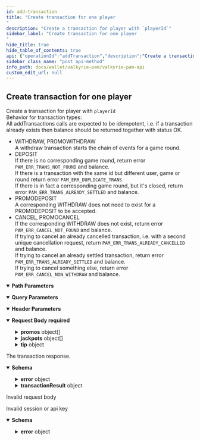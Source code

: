 ```yaml
---
id: add-transaction
title: "Create transaction for one player
"
description: "Create a transaction for player with `playerId`"
sidebar_label: "Create transaction for one player
"
hide_title: true
hide_table_of_contents: true
api: {"operationId":"addTransaction","description":"Create a transaction for player with `playerId`  \nBehavior for transaction types:  \n  All addTransactions calls are expected to be idempotent, i.e. if a transaction already exists then balance should be returned together with status OK.  \n  - WITHDRAW, PROMOWITHDRAW  \n    A withdraw transaction starts the chain of events for a game round.  \n  - DEPOSIT  \n    If there is no corresponding game round, return error `PAM_ERR_TRANS_NOT_FOUND` and balance.  \n    If there is a transaction with the same id but different user, game or round return error `PAM_ERR_DUPLICATE_TRANS`  \n    If there is in fact a corresponding game round, but it's closed, return error `PAM_ERR_TRANS_ALREADY_SETTLED` and balance.  \n  - PROMODEPOSIT  \n    A corresponding WITHDRAW does not need to exist for a PROMODEPOSIT to be accepted.  \n  - CANCEL, PROMOCANCEL  \n    If the corresponding WITHDRAW does not exist, return error `PAM_ERR_CANCEL_NOT_FOUND` and balance.  \n    If trying to cancel an already cancelled transaction, i.e. with a second unique cancellation request, return `PAM_ERR_TRANS_ALREADY_CANCELLED` and balance.  \n    If trying to cancel an already settled transaction, return error `PAM_ERR_TRANS_ALREADY_SETTLED` and balance.  \n    If trying to cancel something else, return error `PAM_ERR_CANCEL_NON_WITHDRAW` and balance.\n","tags":["transactions"],"parameters":[{"in":"path","required":true,"name":"playerId","description":"id of player","example":"73619e57b3bc4b4e9014132be3bd12a9","schema":{"type":"string"}},{"in":"query","name":"provider","required":true,"description":"Name of the game provider associated with the session","example":"Evolution","schema":{"type":"string"}},{"name":"X-Player-Token","description":"Player game session identifier","in":"header","required":true,"schema":{"name":"sessionToken","description":"Player game session identifier","type":"string","example":"7ca10daf12f2cac9fecf559b11f0f0c8bd21ae43","minLength":32,"maxLength":40}},{"name":"X-Correlation-ID","description":"Header for correlating requests between the services for debugging purposes and request tracing. The value will originate from the game providers that support request identification. Otherwise Valkyrie will generate a value.\n","in":"header","required":true,"schema":{"type":"string"}},{"name":"traceparent","description":"Describes the position of the incoming request in its trace graph. Further specified in https://www.w3.org/TR/trace-context","in":"header","required":false,"schema":{"type":"string"}},{"name":"tracestate","description":"Extends traceparent with vendor-specific data represented by a set of name/value pairs. Further specified in https://www.w3.org/TR/trace-context","in":"header","required":false,"schema":{"type":"string"}}],"requestBody":{"required":true,"content":{"application/json":{"schema":{"type":"object","properties":{"currency":{"type":"string","description":"ISO 4217 three letter currency code","pattern":"^[A-Z]{3}$","example":"USD","externalDocs":{"url":"https://en.wikipedia.org/wiki/ISO_4217"}},"provider":{"type":"string","description":"Game provider identity known by the PAM and Valkyrie","example":"Evolution"},"transactionType":{"type":"string","enum":["DEPOSIT","WITHDRAW","CANCEL","PROMODEPOSIT","PROMOWITHDRAW","PROMOCANCEL"],"description":"Transaction types according to:\n* `DEPOSIT` - for adding funds\n* `WITHDRAW` - subtract funds from an account balance. Generally for placing bets\n* `CANCEL` - reverting a previous transaction\n* `PROMODEPOSIT` - payout from promo and similar offerings programs\n* `PROMOWITHDRAW` - buyin to promo and similar offerings programs\n* `PROMOCANCEL` - reverting a previous promo transaction\n"},"cashAmount":{"type":"number","description":"Amount in some currency, rounded to 6 decimal places","format":"double","example":1236.123456,"x-go-type":"Amt"},"bonusAmount":{"type":"number","description":"Amount in some currency, rounded to 6 decimal places","format":"double","example":1236.123456,"x-go-type":"Amt"},"promoAmount":{"type":"number","description":"Amount in some currency, rounded to 6 decimal places","format":"double","example":1236.123456,"x-go-type":"Amt"},"transactionDateTime":{"description":"A date and time in IS0 8601 format","example":"1994-11-05T13:15:30Z","format":"date-time","type":"string"},"providerTransactionId":{"description":"The RGS transaction identifier. Unique for each provider. Either this or `providerBetRef` is required. `providerBetRef` will be prioritized if both are present.","type":"string","example":"42a9e3d4eddade52363a5c4fac852e80681c2fe5","minLength":1,"maxLength":40},"providerBetRef":{"description":"Provider bet reference for grouping or matching transactions. Either this or `providerTransactionId` is required. This one is prioritized if both are present. It is used for RGS:s that encapsulate many transactions in a wrapper transaction.","type":"string","example":"f1adc846131b33be72df6a0c87e5e5da59dde0ff","minLength":1,"maxLength":40},"providerGameId":{"description":"The game identifier unique for the RGS(provider)","type":"string","example":"ecf559b11f0","minLength":1,"maxLength":40},"providerRoundId":{"description":"The unique game round identifier for the provider","type":"string","example":"47d4f7c212464aacf10","minLength":1,"maxLength":40},"betCode":{"type":"string","description":"metadata about what kind of bet/transaction it is","example":"Spin"},"isGameOver":{"type":"boolean"},"promos":{"type":"array","items":{"type":"object","properties":{"promoType":{"type":"string","enum":["PROMOBONUS","PROMOTOURNAMENT","PROMOFROMGAME","PROMOCAP","PROMOLIMIT","PROMOMONEYREWARD","FREEROUNDS","FREESPINS"],"description":"Promo types according to:\n* `PROMOBONUS` - bonus promotion\n* `PROMOTOURNAMENT` - tournament related promotion\n* `PROMOFROMGAME` - promotion awarded from a game\n* `PROMOCAP` - capped promotion\n* `PROMOLIMIT` - limited promotion\n* `PROMOMONEYREWARD` - real money promotion award\n* `FREEROUNDS` - extra game rounds for free\n* `FREESPINS` - extra spins for free\n"},"promoName":{"description":"Name of offering, if any","type":"string","example":"Try this other game for free","minLength":1,"maxLength":40},"promoStatus":{"description":"Offering status, if any","type":"string","example":"Active","minLength":1,"maxLength":40},"promoReference":{"description":"Reference to the offering, if any","type":"string","example":"C3","minLength":1,"maxLength":40},"promoCode":{"description":"Offering code, if any","type":"string","example":"A1","minLength":1,"maxLength":40},"promoAmount":{"type":"number","description":"Amount in some currency, rounded to 6 decimal places","format":"double","example":1236.123456,"x-go-type":"Amt"},"promoAmountTotal":{"type":"number","description":"Amount in some currency, rounded to 6 decimal places","format":"double","example":1236.123456,"x-go-type":"Amt"},"promoConfigRef":{"description":"Offering configuration reference, if any","type":"string","example":"B2","minLength":1,"maxLength":40},"promoAwardRef":{"description":"Offering award reference, if any","type":"string","example":"C3","minLength":1,"maxLength":40},"currency":{"type":"string","description":"ISO 4217 three letter currency code","pattern":"^[A-Z]{3}$","example":"USD","externalDocs":{"url":"https://en.wikipedia.org/wiki/ISO_4217"}}}}},"jackpots":{"type":"array","items":{"type":"object","properties":{"jackpotId":{"description":"Jackpot identifier","type":"string","example":"Jackpot1","minLength":1,"maxLength":40},"jackpotReference":{"description":"Jackpot reference, arbitrary use","type":"string","example":"Jackpot1","minLength":1,"maxLength":40},"jackpotAmount":{"type":"number","description":"Amount in some currency, rounded to 6 decimal places","format":"double","example":1236.123456,"x-go-type":"Amt"},"jackpotBuckets":{"type":"array","items":{"type":"object","properties":{"bucketType":{"description":"Type of jackpot bucket, if any. Arbitrary use","type":"string","example":"Jackpot1","minLength":1,"maxLength":40},"bucketReference":{"description":"Jackpot bucket reference, arbitrary use","type":"string","example":"Jackpot1","minLength":1,"maxLength":40},"bucketAmount":{"type":"number","description":"Amount in some currency, rounded to 6 decimal places","format":"double","example":1236.123456,"x-go-type":"Amt"},"currency":{"type":"string","description":"ISO 4217 three letter currency code","pattern":"^[A-Z]{3}$","example":"USD","externalDocs":{"url":"https://en.wikipedia.org/wiki/ISO_4217"}}}}}}}},"tip":{"type":"object","properties":{"tipAmount":{"type":"number","description":"Amount in some currency, rounded to 6 decimal places","format":"double","example":1236.123456,"x-go-type":"Amt"}}}},"required":["currency","provider","transactionType","cashAmount","bonusAmount","promoAmount","transactionDateTime","providerTransactionId"]}}}},"responses":{"200":{"description":"The transaction response.","content":{"application/json":{"schema":{"allOf":[{"type":"object","properties":{"status":{"type":"string","enum":["OK","ERROR"]},"error":{"description":"Error details describing why PAM rejected the request","type":"object","required":["code","message"],"properties":{"code":{"type":"string","description":"- `PAM_ERR_UNDEFINED` - When you need a generic error.\n- `PAM_ERR_ACC_NOT_FOUND` - When account of `playerId` is not found.\n- `PAM_ERR_GAME_NOT_FOUND` - When specified `providerGameId` is not found.\n- `PAM_ERR_ROUND_NOT_FOUND` - In getGameRound, when there is no game round with id `providerGameRoundId`.\n- `PAM_ERR_TRANS_NOT_FOUND` - In DEPOSIT transaction if the game round with id `providerRoundId` is not found.\n- `PAM_ERR_CASH_OVERDRAFT` - When user does not have enough funds on their account for a withdraw transactions.\n- `PAM_ERR_BONUS_OVERDRAFT` - When user does not have enough funds on their bonus account for a withdraw transaction.\n- `PAM_ERR_SESSION_NOT_FOUND` - When no session is found for provided `X-Player-Token`.\n- `PAM_ERR_SESSION_EXPIRED` - When session related to `X-Player-Token` has expired.\n- `PAM_ERR_MISSING_PROVIDER` - When specified query parameter `provider` is not found.\n- `PAM_ERR_TRANS_CURRENCY` - When specified `Currency` does not match that of the session.\n- `PAM_ERR_NEGATIVE_STAKE` - When transaction amount is negative.\n- `PAM_ERR_CANCEL_NOT_FOUND` - When the transaction trying to cancel doesn't exist.\n- `PAM_ERR_TRANS_ALREADY_CANCELLED` - When trying to cancel an already cancelled transaction, or when a Deposit is made toward a cancelled withdraw.\n- `PAM_ERR_CANCEL_NON_WITHDRAW` - When trying to cancel a transaction that is not a Withdraw transaction.\n- `PAM_ERR_BET_NOT_ALLOWED` - When a bet cannot be done, eg when the user is blocked.\n- `PAM_ERR_PLAYER_NOT_FOUND` - When `playerId` is not found.\n- `PAM_ERR_API_TOKEN` - When `Authorization` header api token does not match the PAM api token.\n- `PAM_ERR_TRANS_ALREADY_SETTLED` - When trying to cancel an already Deposited bet or when trying to Deposit on an already finished gameRound, finished bet.\n- `PAM_ERR_DUPLICATE_TRANS` - When a Deposit is made with an already existing `providerTransactionId` but with different `playerId`/`providerGameId`/`providerRoundId`.\n- `PAM_ERR_PROMO_OVERDRAFT` - When user does not have enough funds on their promo account for a withdraw transaction.\n- `PAM_ERR_TIMEOUT` - A timeout occurred\n","enum":["PAM_ERR_UNDEFINED","PAM_ERR_ACC_NOT_FOUND","PAM_ERR_GAME_NOT_FOUND","PAM_ERR_ROUND_NOT_FOUND","PAM_ERR_TRANS_NOT_FOUND","PAM_ERR_CASH_OVERDRAFT","PAM_ERR_BONUS_OVERDRAFT","PAM_ERR_SESSION_NOT_FOUND","PAM_ERR_SESSION_EXPIRED","PAM_ERR_MISSING_PROVIDER","PAM_ERR_TRANS_CURRENCY","PAM_ERR_NEGATIVE_STAKE","PAM_ERR_CANCEL_NOT_FOUND","PAM_ERR_TRANS_ALREADY_CANCELLED","PAM_ERR_CANCEL_NON_WITHDRAW","PAM_ERR_BET_NOT_ALLOWED","PAM_ERR_PLAYER_NOT_FOUND","PAM_ERR_API_TOKEN","PAM_ERR_TRANS_ALREADY_SETTLED","PAM_ERR_DUPLICATE_TRANS","PAM_ERR_PROMO_OVERDRAFT","PAM_ERR_TIMEOUT"]},"message":{"type":"string"}}}},"required":["status"]},{"type":"object","properties":{"transactionResult":{"type":"object","properties":{"transactionId":{"type":"string","description":"Unique transaction identifier from the PAM system","minLength":1,"maxLength":40,"example":"05a9edc0f73c297b"},"balance":{"description":"player account balance","type":"object","properties":{"cashAmount":{"description":"Funds on the account.","type":"number","format":"double","example":1236.123456,"x-go-type":"Amt"},"bonusAmount":{"description":"Funds on the bonus account.","type":"number","format":"double","example":1236.123456,"x-go-type":"Amt"},"promoAmount":{"type":"number","description":"Amount in some currency, rounded to 6 decimal places","format":"double","example":1236.123456,"x-go-type":"Amt"}},"required":["cashAmount","bonusAmount","promoAmount"]}}}}}]}}}},"400":{"description":"Invalid request body"},"401":{"description":"Invalid session or api key","content":{"application/json":{"schema":{"type":"object","required":["status","error"],"properties":{"status":{"description":"Status is Error","type":"string","example":"Error"},"error":{"description":"Error details describing why PAM rejected the request","type":"object","required":["code","message"],"properties":{"message":{"type":"string"},"code":{"description":"Pam Error code \"PAM_ERR_SESSION_NOT_FOUND\" or \"PAM_ERR_UNDEFINED\"","type":"string","example":"PAM_ERR_SESSION_NOT_FOUND"}}}}}}}}},"method":"post","path":"/players/{playerId}/transactions","servers":[{"url":"http://pam-url","description":"operator pam server"}],"security":[{"bearerAuth":[]}],"securitySchemes":{"bearerAuth":{"type":"http","description":"PAM API token, if any is required","scheme":"bearer"}},"jsonRequestBodyExample":{"currency":"USD","provider":"Evolution","transactionType":"DEPOSIT","cashAmount":1236.123456,"bonusAmount":1236.123456,"promoAmount":1236.123456,"transactionDateTime":"1994-11-05T13:15:30Z","providerTransactionId":"42a9e3d4eddade52363a5c4fac852e80681c2fe5","providerBetRef":"f1adc846131b33be72df6a0c87e5e5da59dde0ff","providerGameId":"ecf559b11f0","providerRoundId":"47d4f7c212464aacf10","betCode":"Spin","isGameOver":true,"promos":[{"promoType":"PROMOBONUS","promoName":"Try this other game for free","promoStatus":"Active","promoReference":"C3","promoCode":"A1","promoAmount":1236.123456,"promoAmountTotal":1236.123456,"promoConfigRef":"B2","promoAwardRef":"C3","currency":"USD"}],"jackpots":[{"jackpotId":"Jackpot1","jackpotReference":"Jackpot1","jackpotAmount":1236.123456,"jackpotBuckets":[{"bucketType":"Jackpot1","bucketReference":"Jackpot1","bucketAmount":1236.123456,"currency":"USD"}]}],"tip":{"tipAmount":1236.123456}},"info":{"title":"Valkyrie PAM API","description":"Specification describing required endpoints implemented in an operator\nPlayer Account Management(PAM) system, in order to integrate with\nthe Valkyrie aggregator.\n\nResponse format will consist of a common wrapper containing status\ncode and either requested data or error details according to specs\nbelow. In general HTTP error codes will only describe hard errors\nnot business logic.\n```json\n{\n  \"status\": \"OK\",\n  \"entity\": {...}\n}\n```\nor in case of error:\n```json\n{\n  \"status\": \"ERROR\",\n  \"error\": {\n    \"code\": 1\n    \"msg\": \"provider not recognized\"\n  }\n}\n```\n","version":"0.6.0"},"postman":{"name":"Create transaction for one player\n","description":{"content":"Create a transaction for player with `playerId`  \nBehavior for transaction types:  \n  All addTransactions calls are expected to be idempotent, i.e. if a transaction already exists then balance should be returned together with status OK.  \n  - WITHDRAW, PROMOWITHDRAW  \n    A withdraw transaction starts the chain of events for a game round.  \n  - DEPOSIT  \n    If there is no corresponding game round, return error `PAM_ERR_TRANS_NOT_FOUND` and balance.  \n    If there is a transaction with the same id but different user, game or round return error `PAM_ERR_DUPLICATE_TRANS`  \n    If there is in fact a corresponding game round, but it's closed, return error `PAM_ERR_TRANS_ALREADY_SETTLED` and balance.  \n  - PROMODEPOSIT  \n    A corresponding WITHDRAW does not need to exist for a PROMODEPOSIT to be accepted.  \n  - CANCEL, PROMOCANCEL  \n    If the corresponding WITHDRAW does not exist, return error `PAM_ERR_CANCEL_NOT_FOUND` and balance.  \n    If trying to cancel an already cancelled transaction, i.e. with a second unique cancellation request, return `PAM_ERR_TRANS_ALREADY_CANCELLED` and balance.  \n    If trying to cancel an already settled transaction, return error `PAM_ERR_TRANS_ALREADY_SETTLED` and balance.  \n    If trying to cancel something else, return error `PAM_ERR_CANCEL_NON_WITHDRAW` and balance.\n","type":"text/plain"},"url":{"path":["players",":playerId","transactions"],"host":["{{baseUrl}}"],"query":[{"disabled":false,"description":{"content":"(Required) Name of the game provider associated with the session","type":"text/plain"},"key":"provider","value":""}],"variable":[{"disabled":false,"description":{"content":"(Required) id of player","type":"text/plain"},"type":"any","value":"","key":"playerId"}]},"header":[{"disabled":false,"description":{"content":"(Required) Player game session identifier","type":"text/plain"},"key":"X-Player-Token","value":""},{"disabled":false,"description":{"content":"(Required) Header for correlating requests between the services for debugging purposes and request tracing. The value will originate from the game providers that support request identification. Otherwise Valkyrie will generate a value.\n","type":"text/plain"},"key":"X-Correlation-ID","value":""},{"disabled":false,"description":{"content":"Describes the position of the incoming request in its trace graph. Further specified in https://www.w3.org/TR/trace-context","type":"text/plain"},"key":"traceparent","value":""},{"disabled":false,"description":{"content":"Extends traceparent with vendor-specific data represented by a set of name/value pairs. Further specified in https://www.w3.org/TR/trace-context","type":"text/plain"},"key":"tracestate","value":""},{"key":"Content-Type","value":"application/json"},{"key":"Accept","value":"application/json"}],"method":"POST","body":{"mode":"raw","raw":"\"\"","options":{"raw":{"language":"json"}}}}}
sidebar_class_name: "post api-method"
info_path: docs/wallet/valkyrie-pam/valkyrie-pam-api
custom_edit_url: null
---
```



## Create transaction for one player




Create a transaction for player with `playerId`  
Behavior for transaction types:  
  All addTransactions calls are expected to be idempotent, i.e. if a transaction already exists then balance should be returned together with status OK.  
  - WITHDRAW, PROMOWITHDRAW  
    A withdraw transaction starts the chain of events for a game round.  
  - DEPOSIT  
    If there is no corresponding game round, return error `PAM_ERR_TRANS_NOT_FOUND` and balance.  
    If there is a transaction with the same id but different user, game or round return error `PAM_ERR_DUPLICATE_TRANS`  
    If there is in fact a corresponding game round, but it's closed, return error `PAM_ERR_TRANS_ALREADY_SETTLED` and balance.  
  - PROMODEPOSIT  
    A corresponding WITHDRAW does not need to exist for a PROMODEPOSIT to be accepted.  
  - CANCEL, PROMOCANCEL  
    If the corresponding WITHDRAW does not exist, return error `PAM_ERR_CANCEL_NOT_FOUND` and balance.  
    If trying to cancel an already cancelled transaction, i.e. with a second unique cancellation request, return `PAM_ERR_TRANS_ALREADY_CANCELLED` and balance.  
    If trying to cancel an already settled transaction, return error `PAM_ERR_TRANS_ALREADY_SETTLED` and balance.  
    If trying to cancel something else, return error `PAM_ERR_CANCEL_NON_WITHDRAW` and balance.


<details style={{"marginBottom":"1rem"}} data-collapsed={false} open={true}><summary style={{}}><strong>Path Parameters</strong></summary><div><ul><ParamsItem className={"paramsItem"} param={{"in":"path","required":true,"name":"playerId","description":"id of player","example":"73619e57b3bc4b4e9014132be3bd12a9","schema":{"type":"string"}}}></ParamsItem></ul></div></details><details style={{"marginBottom":"1rem"}} data-collapsed={false} open={true}><summary style={{}}><strong>Query Parameters</strong></summary><div><ul><ParamsItem className={"paramsItem"} param={{"in":"query","name":"provider","required":true,"description":"Name of the game provider associated with the session","example":"Evolution","schema":{"type":"string"}}}></ParamsItem></ul></div></details><details style={{"marginBottom":"1rem"}} data-collapsed={false} open={true}><summary style={{}}><strong>Header Parameters</strong></summary><div><ul><ParamsItem className={"paramsItem"} param={{"name":"X-Player-Token","description":"Player game session identifier","in":"header","required":true,"schema":{"name":"sessionToken","description":"Player game session identifier","type":"string","example":"7ca10daf12f2cac9fecf559b11f0f0c8bd21ae43","minLength":32,"maxLength":40}}}></ParamsItem><ParamsItem className={"paramsItem"} param={{"name":"X-Correlation-ID","description":"Header for correlating requests between the services for debugging purposes and request tracing. The value will originate from the game providers that support request identification. Otherwise Valkyrie will generate a value.\n","in":"header","required":true,"schema":{"type":"string"}}}></ParamsItem><ParamsItem className={"paramsItem"} param={{"name":"traceparent","description":"Describes the position of the incoming request in its trace graph. Further specified in https://www.w3.org/TR/trace-context","in":"header","required":false,"schema":{"type":"string"}}}></ParamsItem><ParamsItem className={"paramsItem"} param={{"name":"tracestate","description":"Extends traceparent with vendor-specific data represented by a set of name/value pairs. Further specified in https://www.w3.org/TR/trace-context","in":"header","required":false,"schema":{"type":"string"}}}></ParamsItem></ul></div></details><MimeTabs><TabItem label={"application/json"} value={"application/json-schema"}><details style={{}} data-collapsed={false} open={true}><summary style={{"textAlign":"left"}}><strong>Request Body</strong><strong style={{"fontSize":"var(--ifm-code-font-size)","color":"var(--openapi-required)"}}> required</strong></summary><div style={{"textAlign":"left","marginLeft":"1rem"}}></div><ul style={{"marginLeft":"1rem"}}><SchemaItem collapsible={false} name={"currency"} required={true} deprecated={undefined} schemaDescription={"ISO 4217 three letter currency code"} schemaName={"string"} qualifierMessage={"**Possible values:** Value must match regular expression `^[A-Z]{3}$`"} defaultValue={undefined}></SchemaItem><SchemaItem collapsible={false} name={"provider"} required={true} deprecated={undefined} schemaDescription={"Game provider identity known by the PAM and Valkyrie"} schemaName={"string"} qualifierMessage={undefined} defaultValue={undefined}></SchemaItem><SchemaItem collapsible={false} name={"transactionType"} required={true} deprecated={undefined} schemaDescription={"Transaction types according to:\n* `DEPOSIT` - for adding funds\n* `WITHDRAW` - subtract funds from an account balance. Generally for placing bets\n* `CANCEL` - reverting a previous transaction\n* `PROMODEPOSIT` - payout from promo and similar offerings programs\n* `PROMOWITHDRAW` - buyin to promo and similar offerings programs\n* `PROMOCANCEL` - reverting a previous promo transaction\n"} schemaName={"string"} qualifierMessage={"**Possible values:** [`DEPOSIT`, `WITHDRAW`, `CANCEL`, `PROMODEPOSIT`, `PROMOWITHDRAW`, `PROMOCANCEL`]"} defaultValue={undefined}></SchemaItem><SchemaItem collapsible={false} name={"cashAmount"} required={true} deprecated={undefined} schemaDescription={"Amount in some currency, rounded to 6 decimal places"} schemaName={"double"} qualifierMessage={undefined} defaultValue={undefined}></SchemaItem><SchemaItem collapsible={false} name={"bonusAmount"} required={true} deprecated={undefined} schemaDescription={"Amount in some currency, rounded to 6 decimal places"} schemaName={"double"} qualifierMessage={undefined} defaultValue={undefined}></SchemaItem><SchemaItem collapsible={false} name={"promoAmount"} required={true} deprecated={undefined} schemaDescription={"Amount in some currency, rounded to 6 decimal places"} schemaName={"double"} qualifierMessage={undefined} defaultValue={undefined}></SchemaItem><SchemaItem collapsible={false} name={"transactionDateTime"} required={true} deprecated={undefined} schemaDescription={"A date and time in IS0 8601 format"} schemaName={"date-time"} qualifierMessage={undefined} defaultValue={undefined}></SchemaItem><SchemaItem collapsible={false} name={"providerTransactionId"} required={true} deprecated={undefined} schemaDescription={"The RGS transaction identifier. Unique for each provider. Either this or `providerBetRef` is required. `providerBetRef` will be prioritized if both are present."} schemaName={"string"} qualifierMessage={"**Possible values:** `non-empty` and `<= 40 characters`"} defaultValue={undefined}></SchemaItem><SchemaItem collapsible={false} name={"providerBetRef"} required={false} deprecated={undefined} schemaDescription={"Provider bet reference for grouping or matching transactions. Either this or `providerTransactionId` is required. This one is prioritized if both are present. It is used for RGS:s that encapsulate many transactions in a wrapper transaction."} schemaName={"string"} qualifierMessage={"**Possible values:** `non-empty` and `<= 40 characters`"} defaultValue={undefined}></SchemaItem><SchemaItem collapsible={false} name={"providerGameId"} required={false} deprecated={undefined} schemaDescription={"The game identifier unique for the RGS(provider)"} schemaName={"string"} qualifierMessage={"**Possible values:** `non-empty` and `<= 40 characters`"} defaultValue={undefined}></SchemaItem><SchemaItem collapsible={false} name={"providerRoundId"} required={false} deprecated={undefined} schemaDescription={"The unique game round identifier for the provider"} schemaName={"string"} qualifierMessage={"**Possible values:** `non-empty` and `<= 40 characters`"} defaultValue={undefined}></SchemaItem><SchemaItem collapsible={false} name={"betCode"} required={false} deprecated={undefined} schemaDescription={"metadata about what kind of bet/transaction it is"} schemaName={"string"} qualifierMessage={undefined} defaultValue={undefined}></SchemaItem><SchemaItem collapsible={false} name={"isGameOver"} required={false} deprecated={undefined} schemaDescription={undefined} schemaName={"boolean"} qualifierMessage={undefined} defaultValue={undefined}></SchemaItem><SchemaItem collapsible={true} className={"schemaItem"}><details style={{}}><summary style={{}}><strong>promos</strong><span style={{"opacity":"0.6"}}> object[]</span></summary><div style={{"marginLeft":"1rem"}}><SchemaItem collapsible={false} name={"promoType"} required={false} deprecated={undefined} schemaDescription={"Promo types according to:\n* `PROMOBONUS` - bonus promotion\n* `PROMOTOURNAMENT` - tournament related promotion\n* `PROMOFROMGAME` - promotion awarded from a game\n* `PROMOCAP` - capped promotion\n* `PROMOLIMIT` - limited promotion\n* `PROMOMONEYREWARD` - real money promotion award\n* `FREEROUNDS` - extra game rounds for free\n* `FREESPINS` - extra spins for free\n"} schemaName={"string"} qualifierMessage={"**Possible values:** [`PROMOBONUS`, `PROMOTOURNAMENT`, `PROMOFROMGAME`, `PROMOCAP`, `PROMOLIMIT`, `PROMOMONEYREWARD`, `FREEROUNDS`, `FREESPINS`]"} defaultValue={undefined}></SchemaItem><SchemaItem collapsible={false} name={"promoName"} required={false} deprecated={undefined} schemaDescription={"Name of offering, if any"} schemaName={"string"} qualifierMessage={"**Possible values:** `non-empty` and `<= 40 characters`"} defaultValue={undefined}></SchemaItem><SchemaItem collapsible={false} name={"promoStatus"} required={false} deprecated={undefined} schemaDescription={"Offering status, if any"} schemaName={"string"} qualifierMessage={"**Possible values:** `non-empty` and `<= 40 characters`"} defaultValue={undefined}></SchemaItem><SchemaItem collapsible={false} name={"promoReference"} required={false} deprecated={undefined} schemaDescription={"Reference to the offering, if any"} schemaName={"string"} qualifierMessage={"**Possible values:** `non-empty` and `<= 40 characters`"} defaultValue={undefined}></SchemaItem><SchemaItem collapsible={false} name={"promoCode"} required={false} deprecated={undefined} schemaDescription={"Offering code, if any"} schemaName={"string"} qualifierMessage={"**Possible values:** `non-empty` and `<= 40 characters`"} defaultValue={undefined}></SchemaItem><SchemaItem collapsible={false} name={"promoAmount"} required={false} deprecated={undefined} schemaDescription={"Amount in some currency, rounded to 6 decimal places"} schemaName={"double"} qualifierMessage={undefined} defaultValue={undefined}></SchemaItem><SchemaItem collapsible={false} name={"promoAmountTotal"} required={false} deprecated={undefined} schemaDescription={"Amount in some currency, rounded to 6 decimal places"} schemaName={"double"} qualifierMessage={undefined} defaultValue={undefined}></SchemaItem><SchemaItem collapsible={false} name={"promoConfigRef"} required={false} deprecated={undefined} schemaDescription={"Offering configuration reference, if any"} schemaName={"string"} qualifierMessage={"**Possible values:** `non-empty` and `<= 40 characters`"} defaultValue={undefined}></SchemaItem><SchemaItem collapsible={false} name={"promoAwardRef"} required={false} deprecated={undefined} schemaDescription={"Offering award reference, if any"} schemaName={"string"} qualifierMessage={"**Possible values:** `non-empty` and `<= 40 characters`"} defaultValue={undefined}></SchemaItem><SchemaItem collapsible={false} name={"currency"} required={false} deprecated={undefined} schemaDescription={"ISO 4217 three letter currency code"} schemaName={"string"} qualifierMessage={"**Possible values:** Value must match regular expression `^[A-Z]{3}$`"} defaultValue={undefined}></SchemaItem></div></details></SchemaItem><SchemaItem collapsible={true} className={"schemaItem"}><details style={{}}><summary style={{}}><strong>jackpots</strong><span style={{"opacity":"0.6"}}> object[]</span></summary><div style={{"marginLeft":"1rem"}}><SchemaItem collapsible={false} name={"jackpotId"} required={false} deprecated={undefined} schemaDescription={"Jackpot identifier"} schemaName={"string"} qualifierMessage={"**Possible values:** `non-empty` and `<= 40 characters`"} defaultValue={undefined}></SchemaItem><SchemaItem collapsible={false} name={"jackpotReference"} required={false} deprecated={undefined} schemaDescription={"Jackpot reference, arbitrary use"} schemaName={"string"} qualifierMessage={"**Possible values:** `non-empty` and `<= 40 characters`"} defaultValue={undefined}></SchemaItem><SchemaItem collapsible={false} name={"jackpotAmount"} required={false} deprecated={undefined} schemaDescription={"Amount in some currency, rounded to 6 decimal places"} schemaName={"double"} qualifierMessage={undefined} defaultValue={undefined}></SchemaItem><SchemaItem collapsible={true} className={"schemaItem"}><details style={{}}><summary style={{}}><strong>jackpotBuckets</strong><span style={{"opacity":"0.6"}}> object[]</span></summary><div style={{"marginLeft":"1rem"}}><SchemaItem collapsible={false} name={"bucketType"} required={false} deprecated={undefined} schemaDescription={"Type of jackpot bucket, if any. Arbitrary use"} schemaName={"string"} qualifierMessage={"**Possible values:** `non-empty` and `<= 40 characters`"} defaultValue={undefined}></SchemaItem><SchemaItem collapsible={false} name={"bucketReference"} required={false} deprecated={undefined} schemaDescription={"Jackpot bucket reference, arbitrary use"} schemaName={"string"} qualifierMessage={"**Possible values:** `non-empty` and `<= 40 characters`"} defaultValue={undefined}></SchemaItem><SchemaItem collapsible={false} name={"bucketAmount"} required={false} deprecated={undefined} schemaDescription={"Amount in some currency, rounded to 6 decimal places"} schemaName={"double"} qualifierMessage={undefined} defaultValue={undefined}></SchemaItem><SchemaItem collapsible={false} name={"currency"} required={false} deprecated={undefined} schemaDescription={"ISO 4217 three letter currency code"} schemaName={"string"} qualifierMessage={"**Possible values:** Value must match regular expression `^[A-Z]{3}$`"} defaultValue={undefined}></SchemaItem></div></details></SchemaItem></div></details></SchemaItem><SchemaItem collapsible={true} className={"schemaItem"}><details style={{}}><summary style={{}}><strong>tip</strong><span style={{"opacity":"0.6"}}> object</span></summary><div style={{"marginLeft":"1rem"}}><SchemaItem collapsible={false} name={"tipAmount"} required={false} deprecated={undefined} schemaDescription={"Amount in some currency, rounded to 6 decimal places"} schemaName={"double"} qualifierMessage={undefined} defaultValue={undefined}></SchemaItem></div></details></SchemaItem></ul></details></TabItem></MimeTabs><div><ApiTabs><TabItem label={"200"} value={"200"}><div>

The transaction response.

</div><div><MimeTabs schemaType={"response"}><TabItem label={"application/json"} value={"application/json"}><SchemaTabs><TabItem label={"Schema"} value={"Schema"}><details style={{}} data-collapsed={false} open={true}><summary style={{"textAlign":"left"}}><strong>Schema</strong></summary><div style={{"textAlign":"left","marginLeft":"1rem"}}></div><ul style={{"marginLeft":"1rem"}}><SchemaItem collapsible={false} name={"status"} required={false} deprecated={undefined} schemaDescription={undefined} schemaName={"string"} qualifierMessage={"**Possible values:** [`OK`, `ERROR`]"} defaultValue={undefined}></SchemaItem><SchemaItem collapsible={true} className={"schemaItem"}><details style={{}}><summary style={{}}><strong>error</strong><span style={{"opacity":"0.6"}}> object</span></summary><div style={{"marginLeft":"1rem"}}><div style={{"marginTop":".5rem","marginBottom":".5rem"}}>

Error details describing why PAM rejected the request

</div><SchemaItem collapsible={false} name={"code"} required={false} deprecated={undefined} schemaDescription={"- `PAM_ERR_UNDEFINED` - When you need a generic error.\n- `PAM_ERR_ACC_NOT_FOUND` - When account of `playerId` is not found.\n- `PAM_ERR_GAME_NOT_FOUND` - When specified `providerGameId` is not found.\n- `PAM_ERR_ROUND_NOT_FOUND` - In getGameRound, when there is no game round with id `providerGameRoundId`.\n- `PAM_ERR_TRANS_NOT_FOUND` - In DEPOSIT transaction if the game round with id `providerRoundId` is not found.\n- `PAM_ERR_CASH_OVERDRAFT` - When user does not have enough funds on their account for a withdraw transactions.\n- `PAM_ERR_BONUS_OVERDRAFT` - When user does not have enough funds on their bonus account for a withdraw transaction.\n- `PAM_ERR_SESSION_NOT_FOUND` - When no session is found for provided `X-Player-Token`.\n- `PAM_ERR_SESSION_EXPIRED` - When session related to `X-Player-Token` has expired.\n- `PAM_ERR_MISSING_PROVIDER` - When specified query parameter `provider` is not found.\n- `PAM_ERR_TRANS_CURRENCY` - When specified `Currency` does not match that of the session.\n- `PAM_ERR_NEGATIVE_STAKE` - When transaction amount is negative.\n- `PAM_ERR_CANCEL_NOT_FOUND` - When the transaction trying to cancel doesn't exist.\n- `PAM_ERR_TRANS_ALREADY_CANCELLED` - When trying to cancel an already cancelled transaction, or when a Deposit is made toward a cancelled withdraw.\n- `PAM_ERR_CANCEL_NON_WITHDRAW` - When trying to cancel a transaction that is not a Withdraw transaction.\n- `PAM_ERR_BET_NOT_ALLOWED` - When a bet cannot be done, eg when the user is blocked.\n- `PAM_ERR_PLAYER_NOT_FOUND` - When `playerId` is not found.\n- `PAM_ERR_API_TOKEN` - When `Authorization` header api token does not match the PAM api token.\n- `PAM_ERR_TRANS_ALREADY_SETTLED` - When trying to cancel an already Deposited bet or when trying to Deposit on an already finished gameRound, finished bet.\n- `PAM_ERR_DUPLICATE_TRANS` - When a Deposit is made with an already existing `providerTransactionId` but with different `playerId`/`providerGameId`/`providerRoundId`.\n- `PAM_ERR_PROMO_OVERDRAFT` - When user does not have enough funds on their promo account for a withdraw transaction.\n- `PAM_ERR_TIMEOUT` - A timeout occurred\n"} schemaName={"string"} qualifierMessage={"**Possible values:** [`PAM_ERR_UNDEFINED`, `PAM_ERR_ACC_NOT_FOUND`, `PAM_ERR_GAME_NOT_FOUND`, `PAM_ERR_ROUND_NOT_FOUND`, `PAM_ERR_TRANS_NOT_FOUND`, `PAM_ERR_CASH_OVERDRAFT`, `PAM_ERR_BONUS_OVERDRAFT`, `PAM_ERR_SESSION_NOT_FOUND`, `PAM_ERR_SESSION_EXPIRED`, `PAM_ERR_MISSING_PROVIDER`, `PAM_ERR_TRANS_CURRENCY`, `PAM_ERR_NEGATIVE_STAKE`, `PAM_ERR_CANCEL_NOT_FOUND`, `PAM_ERR_TRANS_ALREADY_CANCELLED`, `PAM_ERR_CANCEL_NON_WITHDRAW`, `PAM_ERR_BET_NOT_ALLOWED`, `PAM_ERR_PLAYER_NOT_FOUND`, `PAM_ERR_API_TOKEN`, `PAM_ERR_TRANS_ALREADY_SETTLED`, `PAM_ERR_DUPLICATE_TRANS`, `PAM_ERR_PROMO_OVERDRAFT`, `PAM_ERR_TIMEOUT`]"} defaultValue={undefined}></SchemaItem><SchemaItem collapsible={false} name={"message"} required={false} deprecated={undefined} schemaDescription={undefined} schemaName={"string"} qualifierMessage={undefined} defaultValue={undefined}></SchemaItem></div></details></SchemaItem><SchemaItem collapsible={true} className={"schemaItem"}><details style={{}}><summary style={{}}><strong>transactionResult</strong><span style={{"opacity":"0.6"}}> object</span></summary><div style={{"marginLeft":"1rem"}}><SchemaItem collapsible={false} name={"transactionId"} required={false} deprecated={undefined} schemaDescription={"Unique transaction identifier from the PAM system"} schemaName={"string"} qualifierMessage={"**Possible values:** `non-empty` and `<= 40 characters`"} defaultValue={undefined}></SchemaItem><SchemaItem collapsible={true} className={"schemaItem"}><details style={{}}><summary style={{}}><strong>balance</strong><span style={{"opacity":"0.6"}}> object</span></summary><div style={{"marginLeft":"1rem"}}><div style={{"marginTop":".5rem","marginBottom":".5rem"}}>

player account balance

</div><SchemaItem collapsible={false} name={"cashAmount"} required={false} deprecated={undefined} schemaDescription={"Funds on the account."} schemaName={"double"} qualifierMessage={undefined} defaultValue={undefined}></SchemaItem><SchemaItem collapsible={false} name={"bonusAmount"} required={false} deprecated={undefined} schemaDescription={"Funds on the bonus account."} schemaName={"double"} qualifierMessage={undefined} defaultValue={undefined}></SchemaItem><SchemaItem collapsible={false} name={"promoAmount"} required={false} deprecated={undefined} schemaDescription={"Amount in some currency, rounded to 6 decimal places"} schemaName={"double"} qualifierMessage={undefined} defaultValue={undefined}></SchemaItem></div></details></SchemaItem></div></details></SchemaItem></ul></details></TabItem><TabItem label={"Example (from schema)"} value={"Example (from schema)"}><ResponseSamples responseExample={"{\n  \"status\": \"OK\",\n  \"error\": {\n    \"code\": \"PAM_ERR_UNDEFINED\",\n    \"message\": \"string\"\n  },\n  \"transactionResult\": {\n    \"transactionId\": \"05a9edc0f73c297b\",\n    \"balance\": {\n      \"cashAmount\": 1236.123456,\n      \"bonusAmount\": 1236.123456,\n      \"promoAmount\": 1236.123456\n    }\n  }\n}"} language={"json"}></ResponseSamples></TabItem></SchemaTabs></TabItem></MimeTabs></div></TabItem><TabItem label={"400"} value={"400"}><div>

Invalid request body

</div><div></div></TabItem><TabItem label={"401"} value={"401"}><div>

Invalid session or api key

</div><div><MimeTabs schemaType={"response"}><TabItem label={"application/json"} value={"application/json"}><SchemaTabs><TabItem label={"Schema"} value={"Schema"}><details style={{}} data-collapsed={false} open={true}><summary style={{"textAlign":"left"}}><strong>Schema</strong></summary><div style={{"textAlign":"left","marginLeft":"1rem"}}></div><ul style={{"marginLeft":"1rem"}}><SchemaItem collapsible={false} name={"status"} required={false} deprecated={undefined} schemaDescription={"Status is Error"} schemaName={"string"} qualifierMessage={undefined} defaultValue={undefined}></SchemaItem><SchemaItem collapsible={true} className={"schemaItem"}><details style={{}}><summary style={{}}><strong>error</strong><span style={{"opacity":"0.6"}}> object</span></summary><div style={{"marginLeft":"1rem"}}><div style={{"marginTop":".5rem","marginBottom":".5rem"}}>

Error details describing why PAM rejected the request

</div><SchemaItem collapsible={false} name={"message"} required={false} deprecated={undefined} schemaDescription={undefined} schemaName={"string"} qualifierMessage={undefined} defaultValue={undefined}></SchemaItem><SchemaItem collapsible={false} name={"code"} required={false} deprecated={undefined} schemaDescription={"Pam Error code \"PAM_ERR_SESSION_NOT_FOUND\" or \"PAM_ERR_UNDEFINED\""} schemaName={"string"} qualifierMessage={undefined} defaultValue={undefined}></SchemaItem></div></details></SchemaItem></ul></details></TabItem><TabItem label={"Example (from schema)"} value={"Example (from schema)"}><ResponseSamples responseExample={"{\n  \"status\": \"Error\",\n  \"error\": {\n    \"message\": \"string\",\n    \"code\": \"PAM_ERR_SESSION_NOT_FOUND\"\n  }\n}"} language={"json"}></ResponseSamples></TabItem></SchemaTabs></TabItem></MimeTabs></div></TabItem></ApiTabs></div>
      